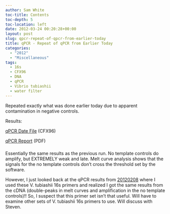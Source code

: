 ```yaml
---
author: Sam White
toc-title: Contents
toc-depth: 5
toc-location: left
date: 2012-03-24 00:20:28+00:00
layout: post
slug: qpcr-repeat-of-qpcr-from-earlier-today
title: qPCR - Repeat of qPCR from Earlier Today
categories:
  - "2012"
  - "Miscellaneous"
tags:
  - 16s
  - CFX96
  - DNA
  - qPCR
  - Vibrio tubiashii
  - water filter
---
```


Repeated exactly what was done earlier today due to apparent contamination in negative controls.

Results:

[qPCR Date File](https://eagle.fish.washington.edu/Arabidopsis/qPCR/CFX96/Roberts%20Lab_2012-03-23%2012-11-20_CC009827.pcrd) (CFX96)

[qPCR Report](https://eagle.fish.washington.edu/Arabidopsis/qPCR/CFX96/Roberts%20Lab_2012-03-23%2012-11-20_CC009827.pdf) (PDF)



### 



Essentially the same results as the previous run. No template controls do amplify, but EXTREMELY weak and late. Melt curve analysis shows that the signals for the no template controls don't cross the threshold set by the software.

However, I just looked back at the qPCR results from [20120208](/Sam%27s+Working+Notebook+January+-+March+2012#sjw20120208) where I used these V. tubiashii 16s primers and realized I got the same results from the cDNA (double-peaks in melt curves and amplification in the no template controls)!! So, I suspect that this primer set isn't that useful. Will have to examine other sets of V. tubiashii 16s primers to use. Will discuss with Steven.
